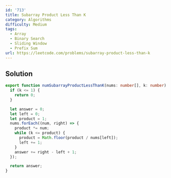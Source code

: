 ```yaml
---
id: '713'
title: Subarray Product Less Than K
category: Algorithms
difficulty: Medium
tags:
  - Array
  - Binary Search
  - Sliding Window
  - Prefix Sum
url: https://leetcode.com/problems/subarray-product-less-than-k
---
```


## Solution

```typescript filename="solution.ts" copy
export function numSubarrayProductLessThanK(nums: number[], k: number): number {
  if (k <= 1) {
    return 0;
  }

  let answer = 0;
  let left = 0;
  let product = 1;
  nums.forEach((num, right) => {
    product *= num;
    while (k <= product) {
      product = Math.floor(product / nums[left]);
      left += 1;
    }
    answer += right - left + 1;
  });

  return answer;
}
```

